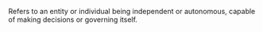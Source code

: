 Refers to an entity or individual being independent or autonomous, capable of making decisions or
governing itself.
